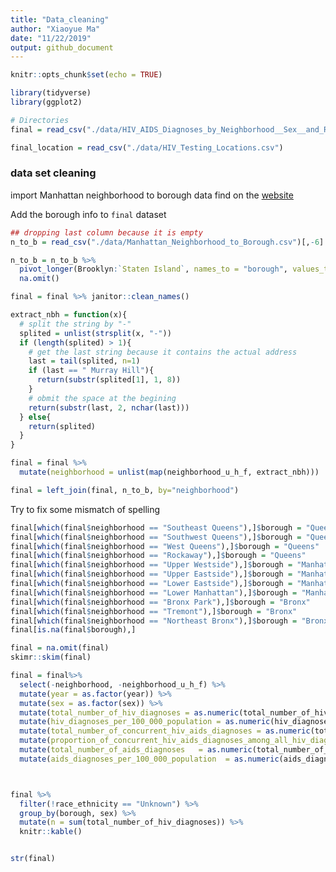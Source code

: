 ```yaml
---
title: "Data_cleaning"
author: "Xiaoyue Ma"
date: "11/22/2019"
output: github_document
---
```



```r
knitr::opts_chunk$set(echo = TRUE)

library(tidyverse)
library(ggplot2)

# Directories
final = read_csv("./data/HIV_AIDS_Diagnoses_by_Neighborhood__Sex__and_Race_Ethnicity.csv")

final_location = read_csv("./data/HIV_Testing_Locations.csv")
```


### data set cleaning

import Manhattan neighborhood to borough data find on the [website](https://www.baruch.cuny.edu/nycdata/population-geography/neighborhoods.htm)

Add the borough info to `final` dataset

```r
## dropping last column because it is empty
n_to_b = read_csv("./data/Manhattan_Neighborhood_to_Borough.csv")[,-6]

n_to_b = n_to_b %>% 
  pivot_longer(Brooklyn:`Staten Island`, names_to = "borough", values_to = "neighborhood") %>%
  na.omit()

final = final %>% janitor::clean_names()

extract_nbh = function(x){
  # split the string by "-"
  splited = unlist(strsplit(x, "-"))
  if (length(splited) > 1){
    # get the last string because it contains the actual address
    last = tail(splited, n=1)
    if (last == " Murray Hill"){
      return(substr(splited[1], 1, 8))
    }
    # obmit the space at the begining
    return(substr(last, 2, nchar(last)))
  } else{
    return(splited)
  }
}

final = final %>%
  mutate(neighborhood = unlist(map(neighborhood_u_h_f, extract_nbh)))

final = left_join(final, n_to_b, by="neighborhood")

```

Try to fix some mismatch of spelling

```r
final[which(final$neighborhood == "Southeast Queens"),]$borough = "Queens"
final[which(final$neighborhood == "Southwest Queens"),]$borough = "Queens"
final[which(final$neighborhood == "West Queens"),]$borough = "Queens"
final[which(final$neighborhood == "Rockaway"),]$borough = "Queens"
final[which(final$neighborhood == "Upper Westside"),]$borough = "Manhattan"
final[which(final$neighborhood == "Upper Eastside"),]$borough = "Manhattan"
final[which(final$neighborhood == "Lower Eastside"),]$borough = "Manhattan"
final[which(final$neighborhood == "Lower Manhattan"),]$borough = "Manhattan"
final[which(final$neighborhood == "Bronx Park"),]$borough = "Bronx"
final[which(final$neighborhood == "Tremont"),]$borough = "Bronx"
final[which(final$neighborhood == "Northeast Bronx"),]$borough = "Bronx"
final[is.na(final$borough),]
```

```r
final = na.omit(final)
skimr::skim(final)
```

```r
final = final%>% 
  select(-neighborhood, -neighborhood_u_h_f) %>% 
  mutate(year = as.factor(year)) %>% 
  mutate(sex = as.factor(sex)) %>% 
  mutate(total_number_of_hiv_diagnoses = as.numeric(total_number_of_hiv_diagnoses)) %>% 
  mutate(hiv_diagnoses_per_100_000_population = as.numeric(hiv_diagnoses_per_100_000_population)) %>% 
  mutate(total_number_of_concurrent_hiv_aids_diagnoses = as.numeric(total_number_of_concurrent_hiv_aids_diagnoses)) %>% 
  mutate(proportion_of_concurrent_hiv_aids_diagnoses_among_all_hiv_diagnoses = as.numeric(proportion_of_concurrent_hiv_aids_diagnoses_among_all_hiv_diagnoses)) %>% 
  mutate(total_number_of_aids_diagnoses   = as.numeric(total_number_of_aids_diagnoses  )) %>% 
  mutate(aids_diagnoses_per_100_000_population  = as.numeric(aids_diagnoses_per_100_000_population))



final %>% 
  filter(!race_ethnicity == "Unknown") %>% 
  group_by(borough, sex) %>% 
  mutate(n = sum(total_number_of_hiv_diagnoses)) %>% 
  knitr::kable()


str(final)
  
```


